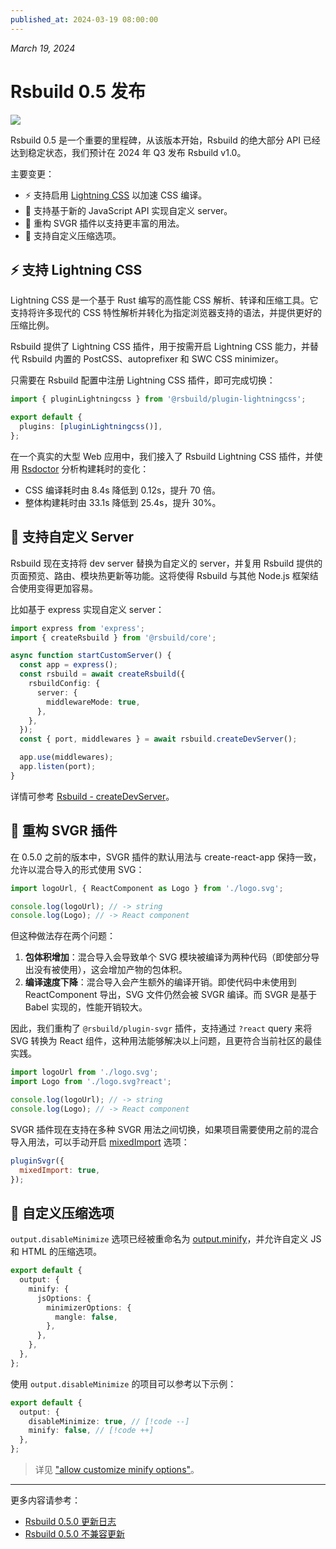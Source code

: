```yaml
---
published_at: 2024-03-19 08:00:00
---
```


_March 19, 2024_

# Rsbuild 0.5 发布

![](https://assets.rspack.dev/rsbuild/rsbuild-banner-v0-5.png)

Rsbuild 0.5 是一个重要的里程碑，从该版本开始，Rsbuild 的绝大部分 API 已经达到稳定状态，我们预计在 2024 年 Q3 发布 Rsbuild v1.0。

主要变更：

- ⚡️ 支持启用 [Lightning CSS](https://lightningcss.dev/) 以加速 CSS 编译。
- 🌟 支持基于新的 JavaScript API 实现自定义 server。
- 🍭 重构 SVGR 插件以支持更丰富的用法。
- 📍 支持自定义压缩选项。

## ⚡️ 支持 Lightning CSS

Lightning CSS 是一个基于 Rust 编写的高性能 CSS 解析、转译和压缩工具。它支持将许多现代的 CSS 特性解析并转化为指定浏览器支持的语法，并提供更好的压缩比例。

Rsbuild 提供了 Lightning CSS 插件，用于按需开启 Lightning CSS 能力，并替代 Rsbuild 内置的 PostCSS、autoprefixer 和 SWC CSS minimizer。

只需要在 Rsbuild 配置中注册 Lightning CSS 插件，即可完成切换：

```ts title="rsbuild.config.ts"
import { pluginLightningcss } from '@rsbuild/plugin-lightningcss';

export default {
  plugins: [pluginLightningcss()],
};
```

在一个真实的大型 Web 应用中，我们接入了 Rsbuild Lightning CSS 插件，并使用 [Rsdoctor](https://rsdoctor.dev/) 分析构建耗时的变化：

- CSS 编译耗时由 8.4s 降低到 0.12s，提升 70 倍。
- 整体构建耗时由 33.1s 降低到 25.4s，提升 30%。

## 🌟 支持自定义 Server

Rsbuild 现在支持将 dev server 替换为自定义的 server，并复用 Rsbuild 提供的页面预览、路由、模块热更新等功能。这将使得 Rsbuild 与其他 Node.js 框架结合使用变得更加容易。

比如基于 express 实现自定义 server：

```ts
import express from 'express';
import { createRsbuild } from '@rsbuild/core';

async function startCustomServer() {
  const app = express();
  const rsbuild = await createRsbuild({
    rsbuildConfig: {
      server: {
        middlewareMode: true,
      },
    },
  });
  const { port, middlewares } = await rsbuild.createDevServer();

  app.use(middlewares);
  app.listen(port);
}
```

详情可参考 [Rsbuild - createDevServer](/api/javascript-api/instance#rsbuildcreatedevserver)。

## 🍭 重构 SVGR 插件

在 0.5.0 之前的版本中，SVGR 插件的默认用法与 create-react-app 保持一致，允许以混合导入的形式使用 SVG：

```js
import logoUrl, { ReactComponent as Logo } from './logo.svg';

console.log(logoUrl); // -> string
console.log(Logo); // -> React component
```

但这种做法存在两个问题：

1. **包体积增加**：混合导入会导致单个 SVG 模块被编译为两种代码（即使部分导出没有被使用），这会增加产物的包体积。
2. **编译速度下降**：混合导入会产生额外的编译开销。即使代码中未使用到 ReactComponent 导出，SVG 文件仍然会被 SVGR 编译。而 SVGR 是基于 Babel 实现的，性能开销较大。

因此，我们重构了 `@rsbuild/plugin-svgr` 插件，支持通过 `?react` query 来将 SVG 转换为 React 组件，这种用法能够解决以上问题，且更符合当前社区的最佳实践。

```jsx
import logoUrl from './logo.svg';
import Logo from './logo.svg?react';

console.log(logoUrl); // -> string
console.log(Logo); // -> React component
```

SVGR 插件现在支持在多种 SVGR 用法之间切换，如果项目需要使用之前的混合导入用法，可以手动开启 [mixedImport](/plugins/list/plugin-svgr#mixedimport) 选项：

```js
pluginSvgr({
  mixedImport: true,
});
```

## 📍 自定义压缩选项

`output.disableMinimize` 选项已经被重命名为 [output.minify](/config/output/minify)，并允许自定义 JS 和 HTML 的压缩选项。

```ts title="rsbuild.config.ts"
export default {
  output: {
    minify: {
      jsOptions: {
        minimizerOptions: {
          mangle: false,
        },
      },
    },
  },
};
```

使用 `output.disableMinimize` 的项目可以参考以下示例：

```ts
export default {
  output: {
    disableMinimize: true, // [!code --]
    minify: false, // [!code ++]
  },
};
```

> 详见 ["allow customize minify options"](https://github.com/web-infra-dev/rsbuild/issues/1681)。

---

更多内容请参考：

- [Rsbuild 0.5.0 更新日志](https://github.com/web-infra-dev/rsbuild/releases/tag/v0.5.0)
- [Rsbuild 0.5.0 不兼容更新](https://github.com/web-infra-dev/rsbuild/discussions/1732)
